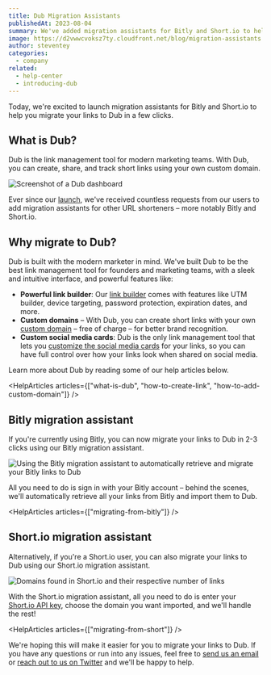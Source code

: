 ```yaml
---
title: Dub Migration Assistants
publishedAt: 2023-08-04
summary: We've added migration assistants for Bitly and Short.io to help you migrate your links to Dub in a few clicks.
image: https://d2vwwcvoksz7ty.cloudfront.net/blog/migration-assistants.png
author: steventey
categories:
  - company
related:
  - help-center
  - introducing-dub
---
```


Today, we're excited to launch migration assistants for Bitly and Short.io to help you migrate your links to Dub in a few clicks.

## What is Dub?

Dub is the link management tool for modern marketing teams. With Dub, you can create, share, and track short links using your own custom domain.

<Image
  alt="Screenshot of a Dub dashboard"
  src="https://d2vwwcvoksz7ty.cloudfront.net/blog/dub-dashboard.png"
  width={1359}
  height={995}
/>

Ever since our [launch](introducing-dub), we've received countless requests from our users to add migration assistants for other URL shorteners – more notably Bitly and Short.io.

## Why migrate to Dub?

Dub is built with the modern marketer in mind. We've built Dub to be the best link management tool for founders and marketing teams, with a sleek and intuitive interface, and powerful features like:

- **Powerful link builder**: Our [link builder](how-to-create-link) comes with features like UTM builder, device targeting, password protection, expiration dates, and more.
- **Custom domains** – With Dub, you can create short links with your own [custom domain](how-to-add-custom-domain) – free of charge – for better brand recognition.
- **Custom social media cards**: Dub is the only link management tool that lets you [customize the social media cards](how-to-create-link#custom-social-media-cards) for your links, so you can have full control over how your links look when shared on social media.

Learn more about Dub by reading some of our help articles below.

<HelpArticles
  articles={["what-is-dub", "how-to-create-link", "how-to-add-custom-domain"]}
/>

## Bitly migration assistant

If you're currently using Bitly, you can now migrate your links to Dub in 2-3 clicks using our Bitly migration assistant.

<Image
  alt="Using the Bitly migration assistant to automatically retrieve and migrate your Bitly links to Dub"
  src="https://d2vwwcvoksz7ty.cloudfront.net/help/imported-bitly-groups.png"
  width={1087}
  height={718}
/>

All you need to do is sign in with your Bitly account – behind the scenes, we'll automatically retrieve all your links from Bitly and import them to Dub.

<HelpArticles articles={["migrating-from-bitly"]} />

## Short.io migration assistant

Alternatively, if you're a Short.io user, you can also migrate your links to Dub using our Short.io migration assistant.

<Image
  alt="Domains found in Short.io and their respective number of links"
  src="https://d2vwwcvoksz7ty.cloudfront.net/help/imported-short-domains.png"
  width={956}
  height={594}
/>

With the Short.io migration assistant, all you need to do is enter your [Short.io API key](/help/article/migrating-from-short#step-1-get-your-shortio-api-key), choose the domain you want imported, and we'll handle the rest!

<HelpArticles articles={["migrating-from-short"]} />

We're hoping this will make it easier for you to migrate your links to Dub. If you have any questions or run into any issues, feel free to [send us an email](mailto:support@dub.co?subject=Question%20about%20migrating%20to%20Dub) or [reach out to us on Twitter](https://twitter.com/dubdotsh) and we'll be happy to help.
